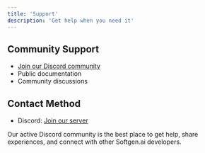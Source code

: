 ```yaml
---
title: 'Support'
description: 'Get help when you need it'
---
```


## Community Support
- [Join our Discord community](https://discord.gg/79XX3tKqfX)
- Public documentation
- Community discussions

## Contact Method
- Discord: [Join our server](https://discord.gg/79XX3tKqfX)

Our active Discord community is the best place to get help, share experiences, and connect with other Softgen.ai developers.